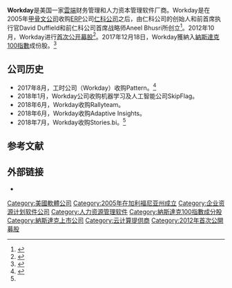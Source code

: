 {{Infobox company
| name = Workday, Inc.
| products = Human capital management, payroll, financial management, and student administration
| homepage = {{URL|https://www.workday.com}}

| services = {{ubl|class=nowrap| [[软件|软件]] | [[招聘|招聘]] | [[人力资源|人力资源]]}}
| industry = [[雲端運算|雲端運算]]<br />[[软件|软件]]
| logo = Workday logo.svg
| area_served = 全球
| location = [[美国|美国]][[加利福尼亚州|加利福尼亚州]][[普莱森顿_(加利福尼亚州)|普莱森顿]]
| founder = {{ubl| class=nowrap
 | {{link-en|Dave Duffield}}
 | {{link-en|Aneel Bhusri}}}}
| foundation = {{start date and age|2005|03}}
| traded_as = {{ubl| class=nowrap
 | {{NASDAQ|WDAY}} (Class A)
 | [[納斯達克100指數|納斯達克100指數]]}}
| type = [[上市公司|上市公司]]
| image_caption = 
| image = Workday Headquarters.jpg
| footnotes = <ref name=10KJAN2018>{{cite web
 | url        = https://www.sec.gov/Archives/edgar/data/1327811/000132781118000009/wday-01312018x10k.htm
 | title        = US SEC: Form 10-K Workday, Inc.
 | publisher        = [[美国证券交易委员会|美国证券交易委员会]]
 | access-date        = March 15, 2018
 | archive-date        = 2021-01-27
 | archive-url        = https://web.archive.org/web/20210127112328/https://www.sec.gov/Archives/edgar/data/1327811/000132781118000009/wday-01312018x10k.htm
 }}</ref>
}}'''Workday'''是美国一家[[雲端運算|雲端]]财务管理和人力资本管理软件厂商。Workday是在2005年[[甲骨文公司|甲骨文公司]]收购[[企业资源计划|ERP]]公司[[仁科公司|仁科公司]]之后，由仁科公司的创始人和前首席执行官David Duffield和前仁科公司首席战略师Aneel Bhusri所创立<ref>{{Cite web|title=Snubbed By Oracle, Workday's Duffield And Bhusri Hit Jackpot|url=https://www.forbes.com/sites/georgeanders/2013/09/16/snubbed-by-oracle-workdays-duffield-and-bhusri-hit-jackpot/|accessdate=2020-12-28|author=Anders|date=October 7, 2013|first=George|work=Forbes|archive-date=2021-02-27|archive-url=https://web.archive.org/web/20210227044847/https://www.forbes.com/sites/georgeanders/2013/09/16/snubbed-by-oracle-workdays-duffield-and-bhusri-hit-jackpot/}}</ref>。2012年10月，Workday进行[[首次公开募股|首次公开募股]]<ref name="wsj">{{Cite news|author=Clark|first=Don|title=Cloud-Computing Firm Workday's IPO Soars|url=https://www.wsj.com/articles/SB10000872396390444799904578052411733809482|work=[[华尔街日报|华尔街日报]]|date=12 October 2012|accessdate=4 November 2014|archive-date=2018-09-29|archive-url=https://web.archive.org/web/20180929082228/https://www.wsj.com/articles/SB10000872396390444799904578052411733809482}}</ref>。2017年12月18日，Workday獲納入[[納斯達克100指數|納斯達克100指數]]成份股。<ref>{{cite web |title=Annual Changes to the NASDAQ-100 Index |url=https://www.nasdaq.com/about/press-center/annual-changes-nasdaq-100-index-2 |publisher=[[Nasdaq|Nasdaq]] |date=2017-12-09 |access-date=2021-08-10 |archive-date=2021-07-26 |archive-url=https://web.archive.org/web/20210726055425/https://www.nasdaq.com/about/press-center/annual-changes-nasdaq-100-index-2 }}</ref>

== 公司历史 ==

*2017年8月，工时公司（Workday）收购Pattern。<ref name="mg21">{{Cite web|url=https://www.mg21.com/wday.html|title=美国最大SaaS及云计算公司之一：工时公司WorkDay(WDAY)|publisher=美股之家（mg21.com）|date=2021-09-27|access-date=2021-09-29|archive-date=2022-01-21|archive-url=https://web.archive.org/web/20220121050127/https://www.mg21.com/wday.html}}</ref>
*2018年1月，Workday公司收购机器学习及人工智能公司SkipFlag。
*2018年6月，Workday收购Rallyteam。
*2018年6月，Workday收购Adaptive Insights。
*2018年7月，Workday收购Stories.bi。<ref name="mg21"/>

==参考文献==
{{reflist}}

== 外部链接 ==
* {{Official website|https://www.workday.com/}}

{{雲端運算}}
{{NASDAQ-100}}
[[Category:美國軟體公司|Category:美國軟體公司]]
[[Category:2005年在加利福尼亚州成立|Category:2005年在加利福尼亚州成立]]
[[Category:企业资源计划软件公司|Category:企业资源计划软件公司]]
[[Category:人力资源管理软件|Category:人力资源管理软件]]
[[Category:納斯達克100指數成分股|Category:納斯達克100指數成分股]]
[[Category:納斯達克上市公司|Category:納斯達克上市公司]]
[[Category:云计算提供商|Category:云计算提供商]]
[[Category:2012年首次公開募股|Category:2012年首次公開募股]]